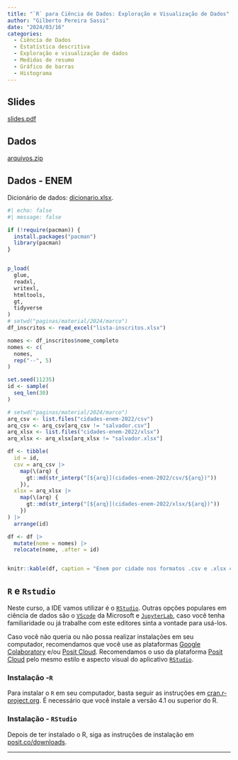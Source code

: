 ```yaml
---
title: "`R` para Ciência de Dados: Exploração e Visualização de Dados"
author: "Gilberto Pereira Sassi"
date: "2024/03/16"
categories:
  - Ciência de Dados
  - Estatística descritiva
  - Exploração e visualização de dados
  - Medidas de resumo
  - Gráfico de barras
  - Histograma
---
```


## Slides

[slides.pdf](slides.pdf){target="_blank"}

## Dados

[arquivos.zip](arquivos.zip){target="_blank"}

## Dados - ENEM

Dicionário de dados: [dicionario.xlsx](cidades-enem-2022/dicionario.xlsx).

```r
#| echo: false
#| message: false

if (!require(pacman)) {
  install.packages("pacman")
  library(pacman)
}


p_load(
  glue,
  readxl,
  writexl,
  htmltools,
  gt,
  tidyverse
)
# setwd("paginas/material/2024/marco")
df_inscritos <- read_excel("lista-inscritos.xlsx")

nomes <- df_inscritos$nome_completo
nomes <- c(
  nomes, 
  rep("--", 5)
)

set.seed(11235)
id <- sample(
  seq_len(30)
)

# setwd("paginas/material/2024/marco")
arq_csv <- list.files("cidades-enem-2022/csv")
arq_csv <- arq_csv[arq_csv != "salvador.csv"]
arq_xlsx <- list.files("cidades-enem-2022/xlsx")
arq_xlsx <- arq_xlsx[arq_xlsx != "salvador.xlsx"]

df <- tibble(
  id = id,
  csv = arq_csv |>
    map(\(arq) {
      gt::md(str_interp("[${arq}](cidades-enem-2022/csv/${arq})"))
    }),
  xlsx = arq_xlsx |>
    map(\(arq) {
      gt::md(str_interp("[${arq}](cidades-enem-2022/xlsx/${arq})"))
    })
) |>
  arrange(id)

df <- df |>
  mutate(nome = nomes) |>
  relocate(nome, .after = id)


knitr::kable(df, caption = "Enem por cidade nos formatos .csv e .xlsx com id dos participantes.")
```


## `R` e `Rstudio`

Neste curso, a IDE vamos utilizar é o [`RStudio`](https://posit.co/downloads/){target="_blank"}. Outras opções populares em ciência de dados são o [`VScode`](https://code.visualstudio.com/Download){target="_blank"} da Microsoft e [`JupyterLab`](https://jupyter.org/install){target="_blank"}, caso você tenha familiaridade ou já trabalhe com este editores sinta a vontade para usá-los.

Caso você não queria ou não possa realizar instalações em seu computador, recomendamos que você use as plataformas [Google Colaboratory](https://colab.research.google.com/){target="_blank"} e/ou [Posit Cloud](https://posit.cloud){target="_blank"}. Recomendamos o uso da plataforma [Posit Cloud](https://posit.cloud){target="_blank"} pelo mesmo estilo e aspecto visual do aplicativo [`RStudio`](https://posit.co/downloads/){target="_blank"}.

### Instalação -`R`

Para instalar o `R` em seu computador, basta seguir as instruções em [cran.r-project.org](https://cran.r-project.org/). É necessário que você instale a versão 4.1 ou superior do R.

### Instalação - `RStudio`

Depois de ter instalado o R, siga as instruções de instalação em [posit.co/downloads](https://posit.co/downloads/).

---
